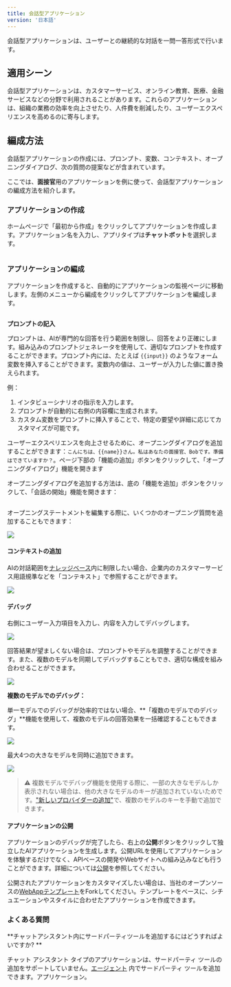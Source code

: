 ```yaml
---
title: 会話型アプリケーション
version: '日本語'
---
```


会話型アプリケーションは、ユーザーとの継続的な対話を一問一答形式で行います。

## 適用シーン

会話型アプリケーションは、カスタマーサービス、オンライン教育、医療、金融サービスなどの分野で利用されることがあります。これらのアプリケーションは、組織の業務の効率を向上させたり、人件費を削減したり、ユーザーエクスペリエンスを高めるのに寄与します。

## 編成方法

会話型アプリケーションの作成には、プロンプト、変数、コンテキスト、オープニングダイアログ、次の質問の提案などが含まれています。

ここでは、**面接官**用のアプリケーションを例に使って、会話型アプリケーションの編成方法を紹介します。

### アプリケーションの作成

ホームページで「最初から作成」をクリックしてアプリケーションを作成します。アプリケーション名を入力し、アプリタイプは**チャットボット**を選択します。

<Frame caption="チャットボットの作成"><img src="../../../img/jp-create-chatbox.png" alt="" /></Frame>

### アプリケーションの編成

アプリケーションを作成すると、自動的にアプリケーションの監視ページに移動します。左側のメニューから編成をクリックしてアプリケーションを編成します。

<Frame caption="アプリケーションの編成"><img src="../../../img/jp-create-prompt.png" alt="" /></Frame>

**プロンプトの記入**

プロンプトは、AIが専門的な回答を行う範囲を制限し、回答をより正確にします。組み込みのプロンプトジェネレータを使用して、適切なプロンプトを作成することができます。プロンプト内には、たとえば `{{input}}` のようなフォーム変数を挿入することができます。変数内の値は、ユーザーが入力した値に置き換えられます。

例：
1. インタビューシナリオの指示を入力します。
2. プロンプトが自動的に右側の内容欄に生成されます。
3. カスタム変数をプロンプトに挿入することで、特定の要望や詳細に応じてカスタマイズが可能です。

ユーザーエクスペリエンスを向上させるために、オープニングダイアログを追加することができます：`こんにちは、{{name}}さん。私はあなたの面接官、Bobです。準備はできていますか？`。ページ下部の「機能の追加」ボタンをクリックして、「オープニングダイアログ」機能を開きます

オープニングダイアログを追加する方法は、底の「機能を追加」ボタンをクリックして、「会話の開始」機能を開きます：

<Frame><img src="../../../img/jp-conversation-remarkers.png" alt="" /></Frame>

オープニングステートメントを編集する際に、いくつかのオープニング質問を追加することもできます：

![](../../../img/jp-conversation-options.png)

#### コンテキストの追加

AIの対話範囲を[ナレッジベース](../knowledge-base/)内に制限したい場合、企業内のカスタマーサービス用語規準などを「コンテキスト」で参照することができます。

![](../../../img/jp-context.png)

#### デバッグ

右側にユーザー入力項目を入力し、内容を入力してデバッグします。

![](../../../img/jp-conversation-debug.png)

回答結果が望ましくない場合は、プロンプトやモデルを調整することができます。また、複数のモデルを同期してデバッグすることもでき、適切な構成を組み合わせることができます。

![](../../../img/jp-modify-model.png)

**複数のモデルでのデバッグ：**

単一モデルでのデバッグが効率的ではない場合、**「複数のモデルでのデバッグ」**機能を使用して、複数のモデルの回答効果を一括確認することもできます。

![](../../../img/jp-multiple-models.png)

最大4つの大きなモデルを同時に追加できます。

![](../../../img/jp-multiple-models-2.png)

> ⚠️ 複数モデルでデバッグ機能を使用する際に、一部の大きなモデルしか表示されない場合は、他の大きなモデルのキーが追加されていないためです。["新しいプロバイダーの追加"](../models/new-provider)で、複数のモデルのキーを手動で追加できます。

#### アプリケーションの公開

アプリケーションのデバッグが完了したら、右上の**公開**ボタンをクリックして独立したAIアプリケーションを生成します。公開URLを使用してアプリケーションを体験するだけでなく、APIベースの開発やWebサイトへの組み込みなども行うことができます。詳細については[公開](../application-publishing/based-on-frontend-templates)を参照してください。

公開されたアプリケーションをカスタマイズしたい場合は、当社のオープンソースの[WebAppテンプレート](https://github.com/langgenius/webapp-conversation)をForkしてください。テンプレートをベースに、シチュエーションやスタイルに合わせたアプリケーションを作成できます。

### よくある質問

**チャットアシスタント内にサードパーティツールを追加するにはどうすればよいですか? **

チャット アシスタント タイプのアプリケーションは、サードパーティ ツールの追加をサポートしていません。[エージェント](../build-app/agent) 内でサードパーティ ツールを追加できます。アプリケーション。